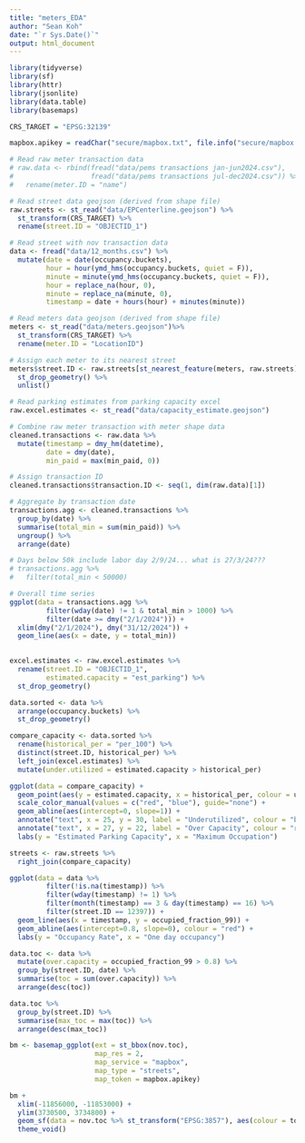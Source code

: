 ```yaml
---
title: "meters_EDA"
author: "Sean Koh"
date: "`r Sys.Date()`"
output: html_document
---
```


```r

library(tidyverse)
library(sf)
library(httr)
library(jsonlite)
library(data.table)
library(basemaps)

CRS_TARGET = "EPSG:32139"

mapbox.apikey = readChar("secure/mapbox.txt", file.info("secure/mapbox.txt")$size)
```

```r
# Read raw meter transaction data
# raw.data <- rbind(fread("data/pems transactions jan-jun2024.csv"),
#                   fread("data/pems transactions jul-dec2024.csv")) %>%
#   rename(meter.ID = "name")

# Read street data geojson (derived from shape file)
raw.streets <- st_read("data/EPCenterline.geojson") %>%
  st_transform(CRS_TARGET) %>%
  rename(street.ID = "OBJECTID_1")

# Read street with nov transaction data
data <- fread("data/12_months.csv") %>%
  mutate(date = date(occupancy.buckets),
         hour = hour(ymd_hms(occupancy.buckets, quiet = F)),
         minute = minute(ymd_hms(occupancy.buckets, quiet = F)),
         hour = replace_na(hour, 0),
         minute = replace_na(minute, 0),
         timestamp = date + hours(hour) + minutes(minute))

# Read meters data geojson (derived from shape file)
meters <- st_read("data/meters.geojson")%>%
  st_transform(CRS_TARGET) %>%
  rename(meter.ID = "LocationID")

# Assign each meter to its nearest street
meters$street.ID <- raw.streets[st_nearest_feature(meters, raw.streets),"street.ID"] %>%
  st_drop_geometry() %>%
  unlist()

# Read parking estimates from parking capacity excel
raw.excel.estimates <- st_read("data/capacity_estimate.geojson")

```
```r
# Combine raw meter transaction with meter shape data
cleaned.transactions <- raw.data %>% 
  mutate(timestamp = dmy_hm(datetime),
         date = dmy(date),
         min_paid = max(min_paid, 0))

# Assign transaction ID
cleaned.transactions$transaction.ID <- seq(1, dim(raw.data)[1])

# Aggregate by transaction date
transactions.agg <- cleaned.transactions %>%
  group_by(date) %>%
  summarise(total_min = sum(min_paid)) %>%
  ungroup() %>%
  arrange(date)

# Days below 50k include labor day 2/9/24... what is 27/3/24???
# transactions.agg %>%
#   filter(total_min < 50000)

# Overall time series
ggplot(data = transactions.agg %>% 
         filter(wday(date) != 1 & total_min > 1000) %>%
         filter(date >= dmy("2/1/2024"))) + 
  xlim(dmy("2/1/2024"), dmy("31/12/2024")) + 
  geom_line(aes(x = date, y = total_min))
  

```

```r

excel.estimates <- raw.excel.estimates %>%
  rename(street.ID = "OBJECTID_1",
         estimated.capacity = "est_parking") %>%
  st_drop_geometry()

data.sorted <- data %>%
  arrange(occupancy.buckets) %>%
  st_drop_geometry()

compare_capacity <- data.sorted %>%
  rename(historical_per = "per_100") %>%
  distinct(street.ID, historical_per) %>%
  left_join(excel.estimates) %>%
  mutate(under.utilized = estimated.capacity > historical_per)

ggplot(data = compare_capacity) + 
  geom_point(aes(y = estimated.capacity, x = historical_per, colour = under.utilized)) +
  scale_color_manual(values = c("red", "blue"), guide="none") + 
  geom_abline(aes(intercept=0, slope=1)) + 
  annotate("text", x = 25, y = 30, label = "Underutilized", colour = "blue") + 
  annotate("text", x = 27, y = 22, label = "Over Capacity", colour = "red") + 
  labs(y = "Estimated Parking Capacity", x = "Maximum Occupation")
```


```r

streets <- raw.streets %>%
  right_join(compare_capacity) 

ggplot(data = data %>% 
         filter(!is.na(timestamp)) %>%
         filter(wday(timestamp) != 1) %>%
         filter(month(timestamp) == 3 & day(timestamp) == 16) %>%
         filter(street.ID == 12397)) + 
  geom_line(aes(x = timestamp, y = occupied_fraction_99)) +
  geom_abline(aes(intercept=0.8, slope=0), colour = "red") + 
  labs(y = "Occupancy Rate", x = "One day occupancy")

```

```r

data.toc <- data %>%
  mutate(over.capacity = occupied_fraction_99 > 0.8) %>%
  group_by(street.ID, date) %>%
  summarise(toc = sum(over.capacity)) %>%
  arrange(desc(toc))

data.toc %>%
  group_by(street.ID) %>%
  summarise(max_toc = max(toc)) %>%
  arrange(desc(max_toc))
```

```r


bm <- basemap_ggplot(ext = st_bbox(nov.toc),
                     map_res = 2,
                     map_service = "mapbox", 
                     map_type = "streets", 
                     map_token = mapbox.apikey)

bm +
  xlim(-11856000, -11853000) + 
  ylim(3730500, 3734800) + 
  geom_sf(data = nov.toc %>% st_transform("EPSG:3857"), aes(colour = toc)) + 
  theme_void()

```
